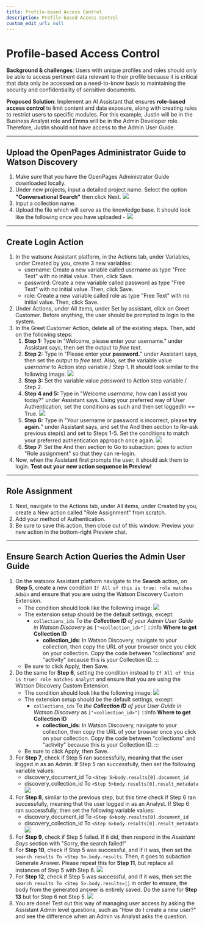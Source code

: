 ```yaml
---
title: Profile-based Access Control
description: Profile-based Access Control
custom_edit_url: null
---
```


# Profile-based Access Control

**Background & challenges**: Users with unique profiles and roles should only be able to access pertinent data relevant to their profile because it is critical that data only be accessed on a need-to-know basis to maintaining the security and confidentiality of sensitive documents.

**Proposed Solution**: Implement an AI Assistant that ensures **role-based access control** to limit content and data exposure, along with creating rules to restrict users to specific modules. For this example, Justin will be in the Business Analyst role and Emma will be in the Admin Developer role. Therefore, Justin should not have access to the Admin User Guide.

---

## Upload the OpenPages Administrator Guide to Watson Discovery

1. Make sure that you have the OpenPages Administrator Guide downloaded locally.
2. Under new projects, input a detailed project name. Select the option **"Conversational Search"** then click Next.
   ![](../../assets/screenshots/upload-WD.png)
3. Input a collection name.
4. Upload the file which will serve as the knowledge base. It should look like the following once you have uploaded -
   ![](../../assets/screenshots/WD-loading.png)

---

## Create Login Action

1. In the watsonx Assistant platform, in the Actions tab, under Variables, under Created by you, create 3 new variables:
   - username: Create a new variable called username as type "Free Text" with no initial value. Then, click Save.
   - password: Create a new variable called password as type "Free Text" with no initial value. Then, click Save.
   - role: Create a new variable called role as type "Free Text" with no initial value. Then, click Save.
2. Under Actions, under All items, under Set by assistant, click on Greet Customer. Before anything, the user should be prompted to login to the system.
3. In the Greet Customer Action, delete all of the existing steps. Then, add on the following steps:
   1. **Step 1:** Type in "Welcome, please enter your username." under Assistant says, then set the output to _free text_.
   2. **Step 2:** Type in "Please enter your **password.**" under Assistant says, then set the output to _free text_. Also, set the variable value _username_ to Action step variable / Step 1. It should look similar to the following image:
      ![](../../assets/screenshots/RA-step2.png)
   3. **Step 3:** Set the variable value _password_ to Action step variable / Step 2.
   4. **Step 4 and 5:** Type in "Welcome _username_, how can I assist you today?" under Assistant says. Using your preferred way of User Authentication, set the conditions as such and then set loggedIn == True.
      ![](../../assets/screenshots/RA-step4and5.png)
   5. **Step 6:** Type in "Your username or password is incorrect, please **try again.**" under Assistant says, and set the And then section to Re-ask previous step(s) and set to Steps 1-5. Set the conditions to match your preferred authentication approach once again.
      ![](../../assets/screenshots/RA-step6-new.png)
   6. **Step 7:** Set the And then section to Go to subaction: goes to action "Role assignment" so that they can re-login.
4. Now, when the Assistant first prompts the user, it should ask them to login. **Test out your new action sequence in Preview!**

---

## Role Assignment

1. Next, navigate to the Actions tab, under All items, under Created by you, create a New action called "Role Assignment" from scratch.
2. Add your method of Authentication.
3. Be sure to save this action, then close out of this window. Preview your new action in the bottom-right Preview chat.

---

## Ensure Search Action Queries the Admin User Guide

1. On the watsonx Assistant platform navigate to the **Search** action, on **Step 5**, create a new condition `If All of this is true: role matches Admin` and ensure that you are using the Watson Discovery Custom Extension.
   - The condition should look like the following image:
     ![](../../assets/screenshots/admin.png)
   - The extension setup should be the default settings, except:
     - `collections_ids` To _the **Collection ID** of your Admin User Guide in Watson Discovery_ as `["<collection_id>"]`
       :::info
       **Where to get Collection ID**
       - **collection_ids**: In Watson Discovery, navigate to your collection, then copy the URL of your browser once you click on your collection. Copy the code between "collections" and "activity" because this is your Collection ID.
         :::
   - Be sure to click Apply, then Save.
1. Do the same for **Step 6**, setting the condition instead to `If All of this is true: role matches Analyst` and ensure that you are using the Watson Discovery Custom Extension.
   - The condition should look like the following image:
     ![](../../assets/screenshots/analyst.png)
   - The extension setup should be the default settings, except:
     - `collections_ids` To _the **Collection ID** of your User Guide in Watson Discovery_ as `["<collection_id>"]`
       :::info
       **Where to get Collection ID**
       - **collection_ids**: In Watson Discovery, navigate to your collection, then copy the URL of your browser once you click on your collection. Copy the code between "collections" and "activity" because this is your Collection ID.
         :::
   - Be sure to click Apply, then Save.
1. For **Step 7**, check if Step 5 ran successfully, meaning that the user logged in as an Admin. If Step 5 ran successfully, then set the following variable values:
   - discovery_document_id To `<Step 5>body.results[0].document_id`
   - discovery_collection_id To `<Step 5>body.results[0].result_metadata`
     ![](../../assets/screenshots/search-step7.png)
1. For **Step 8**, similar to the previous step, but this time check if Step 6 ran successfully, meaning that the user logged in as an Analyst. If Step 6 ran successfully, then set the following variable values:
   - discovery_document_id To `<Step 6>body.results[0].document_id`
   - discovery_collection_id To `<Step 6>body.results[0].result_metadata`
     ![](../../assets/screenshots/search-step8.png)
1. For **Step 9**, check if Step 5 failed. If it did, then respond in the _Assistant Says_ section with "Sorry, the search failed!"
1. For **Step 10**, check if Step 5 was successful, and if it was, then set the `search results To <Step 5>.body.results`. Then, it goes to subaction Generate Answer. Please repeat this for **Step 11**, but replace all instances of Step 5 with Step 6.
   ![](../../assets/screenshots/search-step10.png)
1. For **Step 12**, check if Step 5 was successful, and if it was, then set the `search_results To <Step 5>.body.results=[]` in order to ensure, the body from the generated answer is entirely saved. Do the same for **Step 13** but for Step 6 not Step 5.
   ![](../../assets/screenshots/search-step12.png)
1. You are done! Test out this way of managing user access by asking the Assistant Admin level questions, such as "How do I create a new user?" and see the difference when an Admin vs Analyst asks the question.
